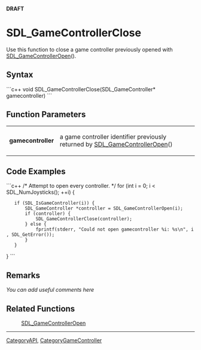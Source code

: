 '''DRAFT'''


<!-- #*^*^*^*^*See http://wiki.libsdl.org/moin.cgi/SGFunctions for details on editing this page*^*^*^*^* -->


= SDL_GameControllerClose  =
Use this function to close a game controller previously opened with [[SDL_GameControllerOpen]]().




== Syntax ==
```c++
void SDL_GameControllerClose(SDL_GameController* gamecontroller)
```


== Function Parameters ==
{|
|'''gamecontroller'''
|a game controller identifier previously returned by [[SDL_GameControllerOpen]]()
|}


== Code Examples ==
```c++
/* Attempt to open every controller. */
for (int i = 0; i < SDL_NumJoysticks(); ++i) {
    if (SDL_IsGameController(i)) {
        SDL_GameController *controller = SDL_GameControllerOpen(i);
        if (controller) {
            SDL_GameControllerClose(controller);
        } else {
            fprintf(stderr, "Could not open gamecontroller %i: %s\n", i, SDL_GetError());
        }
    }
}
```


== Remarks ==
''You can add useful comments here''

<!-- #Leave this section as-is unless you have a remark to put in.  In that case, replace ''You can add useful comments here'' with your remark(s) following the Style Guide instructions.  Leave the rest of the markup alone and delete this comment. -->


== Related Functions ==
:[[SDL_GameControllerOpen]]

----
[[CategoryAPI]], [[CategoryGameController]]
<!-- #See the Style Guide for instructions on editing the footer. -->
